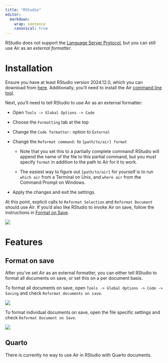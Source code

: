 ```yaml
---
title: "RStudio"
editor:
  markdown:
    wrap: sentence
    canonical: true
---
```


RStudio does not support the [Language Server Protocol](https://microsoft.github.io/language-server-protocol/), but you can still use Air as an *external formatter*.

# Installation

Ensure you have at least RStudio version 2024.12.0, which you can download from [here](https://posit.co/download/rstudio-desktop/).
Additionally, you'll need to install the Air [command line tool](cli.qmd).

Next, you'll need to tell RStudio to use Air as an external formatter:

-   Open `Tools -> Global Options -> Code`

-   Choose the `Formatting` tab at the top

-   Change the `Code formatter:` option to `External`

-   Change the `Reformat command:` to `{path/to/air} format`

    -   Note that you set this to a partially complete command!
        RStudio will append the name of the file to this partial command, but you *must* specify `format` in addition to the path to Air for it to work.

    -   The easiest way to figure out `{path/to/air}` for yourself is to run `which air` from a Terminal on Unix, and `where air` from the Command Prompt on Windows.

-   Apply the changes and exit the settings.

At this point, explicit calls to `Reformat Selection` and `Reformat Document` should use Air.
If you'd also like RStudio to invoke Air on save, follow the instructions in [Format on Save](#rstudio-format-on-save).

![](./images/rstudio/external-formatter.png){fig-alt="Setting Air as an external formatter with Tools -> Global Options -> Code -> Formatting" fig-align="center"}

# Features

## Format on save {#rstudio-format-on-save}

After you've set Air as an external formatter, you can either tell RStudio to format all documents on save, or set this on a per document basis.

To format all documents on save, open `Tools -> Global Options -> Code -> Saving` and check `Reformat documents on save`.

![](images/rstudio/format-on-save.png){fig-alt="Setting RStudio to format all documents on save in Tools -> Global Options -> Code -> Saving" fig-align="center"}

To format individual documents on save, open the file specific settings and check `Reformat Document on Save`.

![](images/rstudio/reformat-document-on-save.png){fig-align="center"}

<!--# Come back and add video of formatting in action -->

## Quarto

There is currently no way to use Air in RStudio with Quarto documents.
